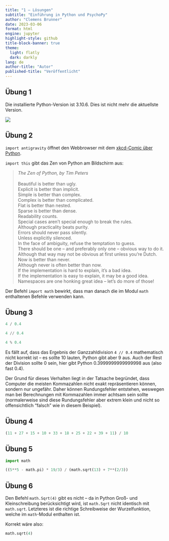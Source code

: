 ```yaml
---
title: "1 – Lösungen"
subtitle: "Einführung in Python und PsychoPy"
author: "Clemens Brunner"
date: 2023-03-06
format: html
engine: jupyter
highlight-style: github
title-block-banner: true
theme:
  light: flatly
  dark: darkly
lang: de
author-title: "Autor"
published-title: "Veröffentlicht"
---
```


## Übung 1

Die installierte Python-Version ist 3.10.6. Dies ist nicht mehr die aktuellste Version.

![](python_version.png)


## Übung 2

`import antigravity` öffnet den Webbrowser mit dem [xkcd-Comic über Python](https://xkcd.com/353/).

`import this` gibt das Zen von Python am Bildschirm aus:

> | *The Zen of Python, by Tim Peters*
> |
> | Beautiful is better than ugly.
> | Explicit is better than implicit.
> | Simple is better than complex.
> | Complex is better than complicated.
> | Flat is better than nested.
> | Sparse is better than dense.
> | Readability counts.
> | Special cases aren't special enough to break the rules.
> | Although practicality beats purity.
> | Errors should never pass silently.
> | Unless explicitly silenced.
> | In the face of ambiguity, refuse the temptation to guess.
> | There should be one -- and preferably only one -- obvious way to do it.
> | Although that way may not be obvious at first unless you're Dutch.
> | Now is better than never.
> | Although never is often better than \textbf{right} now.
> | If the implementation is hard to explain, it's a bad idea.
> | If the implementation is easy to explain, it may be a good idea.
> | Namespaces are one honking great idea -- let's do more of those!

Der Befehl `import math` bewirkt, dass man danach die im Modul `math` enthaltenen Befehle verwenden kann.


## Übung 3

```python
4 / 0.4
```

```python
4 // 0.4
```

```python
4 % 0.4
```

Es fällt auf, dass das Ergebnis der Ganzzahldivision `4 // 0.4` mathematisch nicht korrekt ist – es sollte 10 lauten, Python gibt aber 9 aus. Auch der Rest der Division sollte 0 sein, hier gibt Python 0.3999999999999998 aus (also fast 0.4).

Der Grund für dieses Verhalten liegt in der Tatsache begründet, dass Computer die meisten Kommazahlen nicht exakt repräsentieren können, sondern nur ungefähr. Daher können Rundungsfehler entstehen, weswegen man bei Berechnungen mit Kommazahlen immer achtsam sein sollte (normalerweise sind diese Rundungsfehler aber extrem klein und nicht so offensichtlich "falsch" wie in diesem Beispiel).


## Übung 4

```python
(11 + 27 + 15 + 10 + 33 + 18 + 25 + 22 + 39 + 11) / 10
```


## Übung 5

```python
import math

((5**5 - math.pi) * 19/3) / (math.sqrt(13) + 7**(2/3))
```


## Übung 6

Den Befehl `math.Sqrt(4)` gibt es nicht – da in Python Groß- und Kleinschreibung berücksichtigt wird, ist `math.Sqrt` nicht identisch mit `math.sqrt`. Letzteres ist die richtige Schreibweise der Wurzelfunktion, welche im `math`-Modul enthalten ist.

Korrekt wäre also:

```python
math.sqrt(4)
```
